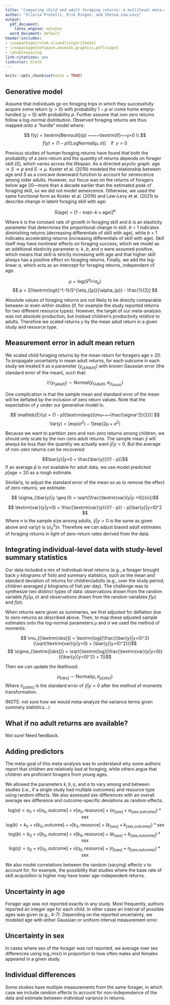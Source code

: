 ```yaml
---
title: 'Comparing child and adult foraging returns: a multilevel meta-analytic model'
author: "Illaria Pretelli, Erik Ringen, and Sheina Lew-Levy"
output:
  pdf_document:
    latex_engine: xelatex
  word_document: default
header-includes:
- \usepackage[ruled,vlined]{algorithm2e}
- \usepackage{setspace,amsmath,graphicx,pdflscape}
- \doublespacing
link-citations: yes
linkcolor: black
---
```


```r
knitr::opts_chunk$set(echo = TRUE)
```

## Generative model

Assume that individuals go on foraging trips in which they successfully acquire some return ($y > 0$) with probability $1-p$ or come home empty-handed ($y = 0$) with probability $p$. Further assume that non zero returns follow a log-normal distribution. Observed foraging returns are thus mapped onto a "hurdle" model where:

$$ f(y) = \textrm{Bernoulli}(p)  ~~~~\textrm{if}~~y=0 \\ $$
$$ f(y) = (1-p) [\textrm{LogNormal}(\mu,\sigma)] ~~~~\textrm{if}~~y>0  $$

Previous studies of human foraging returns have found that both the probability of a zero-return and the quantity of returns depends on forager skill ($S$), which varies across the lifespan. As a directed acyclic graph: $\textrm{age} \rightarrow S \rightarrow p$ and $S \rightarrow \mu$. Koster et al. (2019) modeled the relationship between age and $S$ as a concave downward function to account for senescence among older adults. However, our focus was on the returns of foragers below age 20---more than a decade earlier than the estimated peak of foraging skill, so we did not model senescence. Otherwise, we used the same functional form as Koster et al. (2019) and Lew-Levy et al. (2021) to describe change in latent foraging skill with age:

$$S(\textrm{age}) = [1 - \textrm{exp}(-k\times \textrm{age})]^{b}$$


Where $k$ is the constant rate of growth in foraging skill and $b$ is an elasticity parameter that determines the proportional change in skill. $b$ < 1 indicates diminishing returns (decreasing differentials of skill with age), while $b$ > 1 indicates accelerating returns (increasing differentials of skill with age). Skill itself may have nonlinear effects on foraging success, which we model as an additional elasticity parameter $\eta$. $k$, $b$, and $\eta$ were assumed positive, which means that skill is strictly increasing with age and that higher skill always has a positive effect on foraging returns. Finally, we add the log-linear $\alpha$, which acts as an intercept for foraging returns, independent of age.

$$ \mu = \textrm{log}(S^{\eta_{[\mu]}}\alpha_{\mu}) $$ 
$$ p = 2[\textrm{logit}^{-1}(S^{\eta_{[p]}}\alpha_{p}) - \frac{1}{2}] $$

Absolute values of foraging returns are not likely to be directly comparable between or even within studies (if, for example the study reported returns for two different resource types). However, the target of our meta-analysis was not absolute production, but instead children's productivity *relative* to adults. Therefore we scaled returns $y$ by the mean adult return in a given study and resource type.

## Measurement error in adult mean return

We scaled child foraging returns by the mean return for foragers age $\geq$ 20. To propagate uncertainty in mean adult returns, for each outcome in each study we treated it as a parameter ($y_{\mu[\textrm{Adult}]}$) with known Gaussian error (the standard error of the mean), such that:

$$ \mathbb{E}(y_{\textrm{[adult]}}) \sim \textrm{Normal}(\bar{y}_{[\textrm{Adult}]},\sigma_{\bar{y}_{[\textrm{Adult}]}}) $$

One complication is that the sample mean and standard error of the mean will be deflated by the inclusion of zero return values. Note that the expectation of $y$ under our generative model is:

$$ \mathbb{E}(y) = (1 - p)[\textrm{exp}(\mu~+~\frac{\sigma^2}{2})] $$
$$ \textrm{Var(y)} = [\textrm{exp}(\sigma^2) - 1] \textrm{exp}(2\mu + \sigma^2) $$

Because we want to partition zero and non-zero returns among children, we should only scale by the non-zero adult returns. The sample mean $\bar{y}$ will always be less than the quantity we actually want $\bar{y}|y>0$. But the average of non-zero returns can be recovered:

$$\bar{y}|y>0 = \frac{\bar{y}}{(1 - p)}$$
If an average $\bar{p}$ is not available for adult data, we use model predicted $p|\textrm{age} = 20$ as a rough estimate.

Similarly, to adjust the standard error of the mean so as to remove the effect of zero-returns, we estimate:

$$ \sigma_{\bar{y}|y \geq 0} = \sqrt{\frac{\textrm{var}(y|y >0)}{n}}$$

$$ \textrm{var}(y|y>0) = \frac{\textrm{var}(y)}{(1 - p)} - p[\bar{y}|y>0]^2 $$
Where $n$ is the sample size among adults, $\bar{y}|y>0$ is the same as given above and $\textrm{var}(y)$ is $(\sigma_{\bar{y}}^2)n$. Therefore we can adjust biased adult estimates of foraging returns in light of zero-return rates derived from the data.

## Integrating individual-level data with study-level summary statistics

Our data included a mix of individual-level returns (e.g., a forager brought back $y$ kilograms of fish) and summary statistics, such as the mean and standard deviation of returns for children/adults (e.g., over the study period, children averaged $\bar{y}$ kilograms of fish per day). The challenge was to synthesize two distinct types of data: observations drawn from the random variable $f(y|\mu,\sigma)$ and observations drawn from the random variables $f(\mu)$ and $f(\sigma)$.

When returns were given as summaries, we first adjusted for deflation due to zero-returns as described above. Then, to map these adjusted sample estimates onto the log-normal parameters $\mu$ and $\sigma$ we used the method of moments:

$$ \mu_{[\textrm{obs}]} = \textrm{log}[\frac{(\bar{y}|y>0)^2}{\sqrt{\textrm{var}(y|y>0) + (\bar{y}|y>0)^2}}]$$
$$ \sigma_{\textrm{[obs]}} = \sqrt{\textrm{log}[\frac{\textrm{var}(y|y>0)}{(\bar{y}|y>0)^2} + 1]}$$

Then we can update the likelihood:

$$ \mu_{[\textrm{obs}]} \sim \textrm{Normal}(\mu,\sigma_{\mu[\textrm{obs}]}) $$
Where $\sigma_{\mu[\textrm{obs}]}$ is the standard error of $\bar{y}|y>0$ after the method of moments transformation.

(NOTE: not sure how we would meta-analyze the variance terms given summary statistics...)

## What if no adult returns are available?

Not sure! Need feedback.

## Adding predictors

The meta-goal of this meta-analysis was to understand why some authors report that children are relatively bad at foraging, while others argue that children are proficient foragers from young ages.

We allowed the parameters $k, b, \eta$, and $\alpha$ to vary among and between studies (i.e., if a single study had multiple outcomes) and resource type using random effects. We also assessed sex differences with an overall average sex difference and outcome-specific deviations as random effects.

$$ \textrm{log}(\alpha) = \alpha_0 + v[\alpha_0,\textrm{outcome}] + v[\alpha_0,\textrm{resource}] + (\alpha_{[\textrm{sex}]} + \alpha_{[\textrm{sex,outcome}]})*\textrm{sex} $$
$$ \textrm{log}(k) = k_0 + v[k_0,\textrm{outcome}] + v[k_0,\textrm{resource}] + (k_{[\textrm{sex}]} + k_{[\textrm{sex,outcome}]})*\textrm{sex} $$
$$ \textrm{log}(b) = b_0 + v[b_0,\textrm{outcome}] + v[b_0,\textrm{resource}] + (b_{[\textrm{sex}]} + b_{[\textrm{sex,outcome}]})*\textrm{sex} $$
$$ \textrm{log}(\eta) = \eta_0 + v[\eta_0,\textrm{outcome}] + v[\eta_0,\textrm{resource}] + (\eta_{[\textrm{sex}]} + \eta_{[\textrm{sex,outcome}]})*\textrm{sex} $$

We also model correlations between the random (varying) effects $v$ to account for, for example, the possibility that studies where the base rate of skill acquisition is higher may have lower age-independent returns.

## Uncertainty in age 

Forager age was not reported exactly in any study. Most frequently, authors reported an integer age for each child. In other cases an interval of possible ages was given (e.g., 4-7). Depending on the reported uncertainty, we modeled age with either Gaussian or uniform interval measurement error.

## Uncertainty in sex

In cases where sex of the forager was not reported, we average over sex differences using log_mix() in proportion to how often males and females appeared in a given study.

## Individual differences

Some studies have multiple measurements from the same forager, in which case we include random effects to account for non-independence of the data and estimate between-individual variance in returns.
